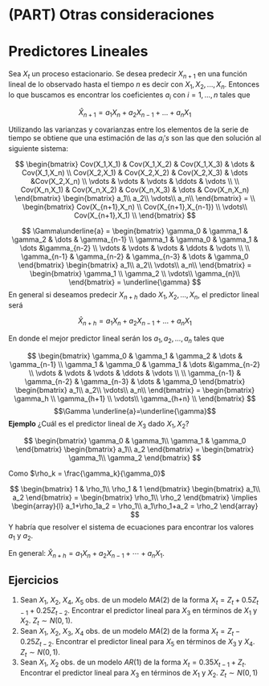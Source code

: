 # (PART) Otras consideraciones {-}

# Predictores Lineales

Sea $X_t$ un proceso estacionario. Se desea predecir $X_{n+1}$ en una función lineal de lo observado hasta el tiempo $n$ es decir con ${X_1,X_2,...,X_n}$.
Entonces lo que buscamos es encontrar los coeficientes $a_i$ con $i=1,...,n$ tales que

$$
\hat{X}_{n+1}=a_1X_n+a_2X_{n-1}+...+a_nX_1
$$

Utilizando las varianzas y covarianzas entre los elementos de la serie de tiempo se obtiene que una estimación de las $a_i's$ son las que den solución al siguiente sistema:

$$
\begin{bmatrix}
    Cov(X_1,X_1)       & Cov(X_1,X_2)  & Cov(X_1,X_3) & \dots & Cov(X_1,X_n)  \\
    Cov(X_2,X_1)        & Cov(X_2,X_2)  & Cov(X_2,X_3)  & \dots &Cov(X_2,X_n)  \\
      \vdots & \vdots & \vdots & \ddots & \vdots \\ \\
    Cov(X_n,X_1)        & Cov(X_n,X_2)  & Cov(X_n,X_3)  & \dots & Cov(X_n,X_n) 
\end{bmatrix}
\begin{bmatrix}
a_1\\
a_2\\
\vdots\\
a_n\\
\end{bmatrix}
= \\
\begin{bmatrix}
Cov(X_{n+1},X_n)  \\
Cov(X_{n+1},X_{n-1})  \\
    \vdots\\
Cov(X_{n+1},X_1)  \\
\end{bmatrix}
$$

$$
\Gamma\underline{a} = \begin{bmatrix}
    \gamma_0      & \gamma_1  & \gamma_2 & \dots & \gamma_{n-1}  \\
   \gamma_1       & \gamma_0  & \gamma_1  & \dots &\gamma_{n-2}  \\
      \vdots & \vdots & \vdots & \ddots & \vdots \\ \\
    \gamma_{n-1}       & \gamma_{n-2}  & \gamma_{n-3}  & \dots & \gamma_0 
\end{bmatrix}
\begin{bmatrix}
a_1\\
a_2\\
\vdots\\
a_n\\
\end{bmatrix}
=
\begin{bmatrix}
\gamma_1  \\
\gamma_2  \\
    \vdots\\
\gamma_{n}\\
\end{bmatrix} = \underline{\gamma}
$$
En general si deseamos predecir $X_{n+h}$ dado ${X_1,X_2,...,X_n}$, el predictor lineal será

$$
\hat{X}_{n+h}=a_1X_n+a_2X_{n-1}+...+a_nX_1
$$

En donde el mejor predictor lineal serán los $a_1,a_2,...,a_n$ tales que 

$$
\begin{bmatrix}
    \gamma_0      & \gamma_1  & \gamma_2 & \dots & \gamma_{n-1}  \\
   \gamma_1       & \gamma_0  & \gamma_1  & \dots &\gamma_{n-2}  \\
      \vdots & \vdots & \vdots & \ddots & \vdots \\ \\
    \gamma_{n-1}       & \gamma_{n-2}  & \gamma_{n-3}  & \dots & \gamma_0 
\end{bmatrix}
\begin{bmatrix}
a_1\\
a_2\\
\vdots\\
a_n\\
\end{bmatrix}
=
\begin{bmatrix}
\gamma_h  \\
\gamma_{h+1}  \\
    \vdots\\
\gamma_{h+n}  \\
\end{bmatrix}
$$
$$\Gamma \underline{a}=\underline{\gamma}$$
**Ejemplo** ¿Cuál es el predictor lineal de $X_3$ dado $X_1, X_2$?

$$
\begin{bmatrix}
\gamma_0 & \gamma_1\\
\gamma_1 & \gamma_0
\end{bmatrix}
\begin{bmatrix}
a_1\\
a_2 
\end{bmatrix} = 
\begin{bmatrix}
\gamma_1\\
\gamma_2 
\end{bmatrix}
$$

Como $\rho_k = \frac{\gamma_k}{\gamma_0}$

$$
\begin{bmatrix}
1 & \rho_1\\
\rho_1 & 1
\end{bmatrix}
\begin{bmatrix}
a_1\\
a_2 
\end{bmatrix} = 
\begin{bmatrix}
\rho_1\\
\rho_2 
\end{bmatrix}
\implies
\begin{array}{l}
a_1+\rho_1a_2 = \rho_1\\
a_1\rho_1+a_2 = \rho_2
\end{array}
$$
Y habría que resolver el sistema de ecuaciones para encontrar los valores $a_1$ y $a_2$.

En general: $\hat{X}_{n+h} = a_1X_n+a_2X_{n-1}+\cdots+a_nX_1$.


## Ejercicios

1) Sean $X_1$, $X_2$, $X_4$, $X_5$ obs. de un modelo $MA(2)$ de la forma $X_t = Z_t+0.5Z_{t-1}+0.25Z_{t-2}$. Encontrar el predictor lineal para $X_3$ en términos de $X_1$ y $X_2$. $Z_t\sim N(0,1)$.
2) Sean $X_1$, $X_2$, $X_3$, $X_4$ obs. de un modelo $MA(2)$ de la forma $X_t = Z_t-0.25Z_{t-2}$. Encontrar el predictor lineal para $X_5$ en términos de $X_3$ y $X_4$. $Z_t\sim N(0,1)$.
3) Sean $X_1$, $X_2$ obs. de un modelo $AR(1)$ de la forma $X_t = 0.35X_{t-1}+Z_{t}$. Encontrar el predictor lineal para $X_3$ en términos de $X_1$ y $X_2$. $Z_t\sim N(0,1)$ 